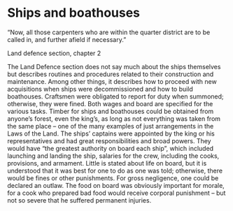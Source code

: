 # Ships and boathouses

“Now, all those carpenters who are within the quarter district are to be called in, and further afield if necessary.”

Land defence section, chapter 2

The Land Defence section does not say much about the ships themselves but describes routines and procedures related to their construction and maintenance. Among other things, it describes how to proceed with new acquisitions when ships were decommissioned and how to build boathouses. Craftsmen were obligated to report for duty when summoned; otherwise, they were fined. Both wages and board are specified for the various tasks. Timber for ships and boathouses could be obtained from anyone’s forest, even the king’s, as long as not everything was taken from the same place – one of the many examples of just arrangements in the Laws of the Land. The ships’ captains were appointed by the king or his representatives and had great responsibilities and broad powers. They would have “the greatest authority on board each ship”, which included launching and landing the ship, salaries for the crew, including the cooks, provisions, and armament. Little is stated about life on board, but it is understood that it was best for one to do as one was told; otherwise, there would be fines or other punishments. For gross negligence, one could be declared an outlaw. The food on board was obviously important for morale, for a cook who prepared bad food would receive corporal punishment – but not so severe that he suffered permanent injuries.

